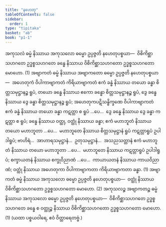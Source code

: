 ```yaml
---
title: "နဟေတု"
tableOfContents: false
sidebar:
  order: 1
type: "tipitaka"
basket: "ab"
book: "p1-1"
---
```



<DynamicBreadcrumb />

<Division number="198" book="p1-1" e="ch" v="36" p="58">

<Paragraph number="681" book="p1-1">
အကုသလံ ဓမ္မံ နိဿာယ အကုသလော ဓမ္မော ဥပ္ပဇ္ဇတိ နဟေတုပစ္စယာ—  ဝိစိကိစ္ဆာသဟဂတေ ဥဒ္ဓစ္စသဟဂတေ ခန္ဓေ နိဿာယ ဝိစိကိစ္ဆာသဟဂတော ဥဒ္ဓစ္စသဟဂတော မောဟော. (1)
</Paragraph>

<Paragraph number="682" book="p1-1">
အဗျာကတံ ဓမ္မံ နိဿာယ အဗျာကတော ဓမ္မော ဥပ္ပဇ္ဇတိ နဟေတုပစ္စယာ—  အဟေတုကံ ဝိပါကာဗျာကတံ ကိရိယာဗျာကတံ ဧကံ ခန္ဓံ နိဿာယ တယော ခန္ဓာ စိတ္တသမုဋ္ဌာနဉ္စ ရူပံ, တယော ခန္ဓေ နိဿာယ ဧကော ခန္ဓော စိတ္တသမုဋ္ဌာနဉ္စ ရူပံ, ဒွေ ခန္ဓေ နိဿာယ ဒွေ ခန္ဓာ စိတ္တသမုဋ္ဌာနဉ္စ ရူပံ; အဟေတုကပဋိသန္ဓိက္ခဏေ ဝိပါကာဗျာကတံ ဧကံ ခန္ဓံ နိဿာယ တယော ခန္ဓာ ကဋတ္တာ စ ရူပံ …ပေ…  ဒွေ ခန္ဓေ နိဿာယ ဒွေ ခန္ဓာ ကဋတ္တာ စ ရူပံ; ခန္ဓေ နိဿာယ ဝတ္ထု, ဝတ္ထုံ နိဿာယ ခန္ဓာ; ဧကံ မဟာဘူတံ နိဿာယ တယော မဟာဘူတာ …ပေ…  မဟာဘူတေ နိဿာယ စိတ္တသမုဋ္ဌာနံ ရူပံ ကဋတ္တာရူပံ ဥပါဒါရူပံ; ဗာဟိရံ…  အာဟာရသမုဋ္ဌာနံ…  ဥတုသမုဋ္ဌာနံ…  အသညသတ္တာနံ ဧကံ မဟာဘူတံ နိဿာယ တယော မဟာဘူတာ …ပေ…  မဟာဘူတေ နိဿာယ ကဋတ္တာရူပံ ဥပါဒါရူပံ; စက္ခာယတနံ နိဿာယ စက္ခုဝိညာဏံ …ပေ…  ကာယာယတနံ နိဿာယ ကာယဝိညာဏံ; ဝတ္ထုံ နိဿာယ အဟေတုကာ ဝိပါကာဗျာကတာ ကိရိယာဗျာကတာ ခန္ဓာ. (1)
</Paragraph>

<Paragraph number="683" book="p1-1">
အဗျာကတံ ဓမ္မံ နိဿာယ အကုသလော ဓမ္မော ဥပ္ပဇ္ဇတိ နဟေတုပစ္စယာ—  ဝတ္ထုံ နိဿာယ ဝိစိကိစ္ဆာသဟဂတော ဥဒ္ဓစ္စသဟဂတော မောဟော. (2)
</Paragraph>

<Paragraph number="684" book="p1-1">
အကုသလဉ္စ အဗျာကတဉ္စ ဓမ္မံ နိဿာယ အကုသလော ဓမ္မော ဥပ္ပဇ္ဇတိ နဟေတုပစ္စယာ—  ဝိစိကိစ္ဆာသဟဂတေ ဥဒ္ဓစ္စသဟဂတေ ခန္ဓေ စ ဝတ္ထုဉ္စ နိဿာယ ဝိစိကိစ္ဆာသဟဂတော ဥဒ္ဓစ္စသဟဂတော မောဟော. (1)

</Paragraph>
</Division>

<Paragraph number="685" type="center" book="p1-1">
(ယထာ ပစ္စယဝါရေ, ဧဝံ ဝိတ္ထာရေတဗ္ဗံ.)
</Paragraph>